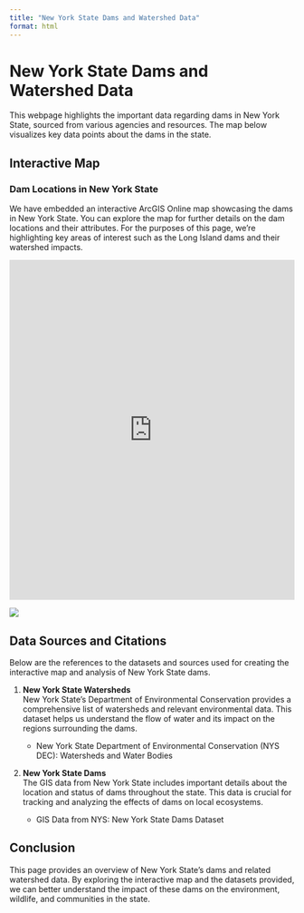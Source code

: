 ---
title: "New York State Dams and Watershed Data"
format: html
---

# New York State Dams and Watershed Data

This webpage highlights the important data regarding dams in New York State, sourced from various agencies and resources. The map below visualizes key data points about the dams in the state.

## Interactive Map

### Dam Locations in New York State

We have embedded an interactive ArcGIS Online map showcasing the dams in New York State. You can explore the map for further details on the dam locations and their attributes. For the purposes of this page, we're highlighting key areas of interest such as the Long Island dams and their watershed impacts.

<!-- Embed ArcGIS Online Map --> <iframe width="100%" height="600px" src="https://www.arcgis.com/apps/dashboards/6d1a768bf3614632af08b8c7cdb2a695" frameborder="0" allowfullscreen></iframe>

![](https://www.americanrivers.org/wp-content/uploads/2024/02/DamList2023_blog_02082024.png)

## Data Sources and Citations

Below are the references to the datasets and sources used for creating the interactive map and analysis of New York State dams.

1.  **New York State Watersheds**\
    New York State's Department of Environmental Conservation provides a comprehensive list of watersheds and relevant environmental data. This dataset helps us understand the flow of water and its impact on the regions surrounding the dams.

    -   New York State Department of Environmental Conservation (NYS DEC): Watersheds and Water Bodies

2.  **New York State Dams**\
    The GIS data from New York State includes important details about the location and status of dams throughout the state. This data is crucial for tracking and analyzing the effects of dams on local ecosystems.

    -   GIS Data from NYS: New York State Dams Dataset

## Conclusion

This page provides an overview of New York State’s dams and related watershed data. By exploring the interactive map and the datasets provided, we can better understand the impact of these dams on the environment, wildlife, and communities in the state.
